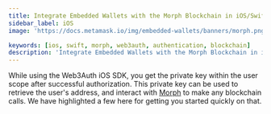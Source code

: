```yaml
---
title: Integrate Embedded Wallets with the Morph Blockchain in iOS/Swift Applications
sidebar_label: iOS
image: 'https://docs.metamask.io/img/embedded-wallets/banners/morph.png'

keywords: [ios, swift, morph, web3auth, authentication, blockchain]
description: 'Integrate Embedded Wallets with the Morph Blockchain in iOS/Swift Applications | Embedded Wallets'
---
```



<SEO
  title="Integrate Embedded Wallets with the Morph Blockchain in iOS/Swift Applications"
  description="Integrate Embedded Wallets with the Morph Blockchain in iOS/Swift Applications | Embedded Wallets"
  image="https://docs.metamask.io/img/embedded-wallets/banners/morph.png"
  slug="/embedded-wallets/connect-blockchain/evm/morph/ios"
/>

While using the Web3Auth iOS SDK, you get the private key within the user scope after successful authorization. This private key can be used to retrieve the user's address, and interact with [Morph](https://www.morphl2.io/) to make any blockchain calls. We have highlighted a few here for getting you started quickly on that.

<EVMInteraction />

